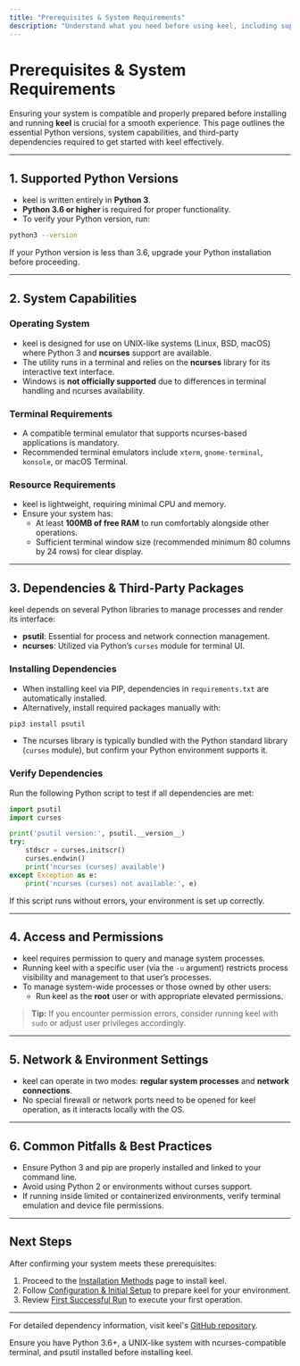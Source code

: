 ```yaml
---
title: "Prerequisites & System Requirements"
description: "Understand what you need before using keel, including supported Python versions, system capabilities, and third-party package dependencies. This page ensures your system is compatible and ready for installation."
---
```


# Prerequisites & System Requirements

Ensuring your system is compatible and properly prepared before installing and running **keel** is crucial for a smooth experience. This page outlines the essential Python versions, system capabilities, and third-party dependencies required to get started with keel effectively.

---

## 1. Supported Python Versions

- keel is written entirely in **Python 3**.
- **Python 3.6 or higher** is required for proper functionality.
- To verify your Python version, run:

```bash
python3 --version
```

If your Python version is less than 3.6, upgrade your Python installation before proceeding.

---

## 2. System Capabilities

### Operating System
- keel is designed for use on UNIX-like systems (Linux, BSD, macOS) where Python 3 and **ncurses** support are available.
- The utility runs in a terminal and relies on the **ncurses** library for its interactive text interface.
- Windows is **not officially supported** due to differences in terminal handling and ncurses availability.

### Terminal Requirements
- A compatible terminal emulator that supports ncurses-based applications is mandatory.
- Recommended terminal emulators include `xterm`, `gnome-terminal`, `konsole`, or macOS Terminal.

### Resource Requirements
- keel is lightweight, requiring minimal CPU and memory.
- Ensure your system has:
  - At least **100MB of free RAM** to run comfortably alongside other operations.
  - Sufficient terminal window size (recommended minimum 80 columns by 24 rows) for clear display.

---

## 3. Dependencies & Third-Party Packages

keel depends on several Python libraries to manage processes and render its interface:

- **psutil**: Essential for process and network connection management.
- **ncurses**: Utilized via Python’s `curses` module for terminal UI.

### Installing Dependencies
- When installing keel via PIP, dependencies in `requirements.txt` are automatically installed.
- Alternatively, install required packages manually with:

```bash
pip3 install psutil
```

- The ncurses library is typically bundled with the Python standard library (`curses` module), but confirm your Python environment supports it.

### Verify Dependencies
Run the following Python script to test if all dependencies are met:

```python
import psutil
import curses

print('psutil version:', psutil.__version__)
try:
    stdscr = curses.initscr()
    curses.endwin()
    print('ncurses (curses) available')
except Exception as e:
    print('ncurses (curses) not available:', e)
```

If this script runs without errors, your environment is set up correctly.

---

## 4. Access and Permissions

- keel requires permission to query and manage system processes.
- Running keel with a specific user (via the `-u` argument) restricts process visibility and management to that user’s processes.
- To manage system-wide processes or those owned by other users:
  - Run keel as the **root** user or with appropriate elevated permissions.

> **Tip:** If you encounter permission errors, consider running keel with `sudo` or adjust user privileges accordingly.

---

## 5. Network & Environment Settings

- keel can operate in two modes: **regular system processes** and **network connections**.
- No special firewall or network ports need to be opened for keel operation, as it interacts locally with the OS.

---

## 6. Common Pitfalls & Best Practices

- Ensure Python 3 and pip are properly installed and linked to your command line.
- Avoid using Python 2 or environments without curses support.
- If running inside limited or containerized environments, verify terminal emulation and device file permissions.

---

## Next Steps

After confirming your system meets these prerequisites:

1. Proceed to the [Installation Methods](/getting-started/setup-installation/installation-methods) page to install keel.
2. Follow [Configuration & Initial Setup](/getting-started/setup-installation/configuration-setup) to prepare keel for your environment.
3. Review [First Successful Run](/getting-started/first-run-validation/first-successful-run) to execute your first operation.

---

For detailed dependency information, visit keel's [GitHub repository](https://github.com/modelorona/keel).


<Check>
Ensure you have Python 3.6+, a UNIX-like system with ncurses-compatible terminal, and psutil installed before installing keel.
</Check>